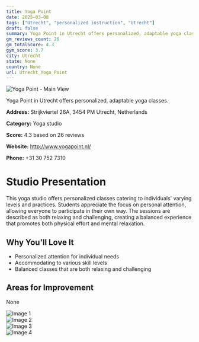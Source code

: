 ```yaml
---
title: Yoga Point
date: 2025-03-08
tags: ["Utrecht", "personalized instruction", "Utrecht"]  
draft: false
summary: Yoga Point in Utrecht offers personalized, adaptable yoga classes.
gm_reviews_count: 26
gm_totalScore: 4.3
gym_score: 3.7
city: Utrecht
state: None
country: None
url: Utrecht_Yoga_Point
---
```


<div className="aspect-[16/9] relative my-8">
  <img 
    src="https://lh5.googleusercontent.com/p/AF1QipNfmoCkC-vq8xiUaGsuN6_7TW0knAzaABsFS1qF=w1920-h1080-k-no"
    alt="Yoga Point - Main View"
    className="object-cover absolute inset-0 w-full h-full rounded-lg"
  />
</div>

Yoga Point in Utrecht offers personalized, adaptable yoga classes.

**Address:** Strijkviertel 26A, 3454 PM Utrecht, Netherlands

**Category:** Yoga studio

**Score:** 4.3 based on 26 reviews

**Website:** http://www.yogapoint.nl/

**Phone:** +31 30 752 7310

# Studio Presentation

This yoga studio offers personalized classes catering to individuals' varying levels and practices. 
Students appreciate the focus on personal attention, allowing everyone to participate in their own way. 
The sessions are described as both relaxing and challenging, creating a balanced experience that promotes both physical effort and mental relaxation.

## Why You'll Love It

- Personalized attention for individual needs
- Accommodating to various skill levels
- Balanced classes that are both relaxing and challenging

## Areas for Improvement

None

<div className="grid grid-cols-1 xl:grid-cols-2 gap-4 my-8">
<div className="aspect-[4/3] relative"><img src="https://lh3.googleusercontent.com/gps-cs-s/AB5caB_T_LzaXMdFPRkpei-Iza-8Rclf_a5-3zlYWGrXlQ-nCidInCaWnOVVtQoEla4CFdZ2TfKIh3SJhiwPC-0Q2J4Gxv8uwExDM4MWbO_cIIUjfBkszq8vJvMHryWB3KcXfSljZW_U=w1920-h1080-k-no" alt="Image 1" className="object-cover absolute inset-0 w-full h-full rounded-lg" /></div>
<div className="aspect-[4/3] relative"><img src="https://lh5.googleusercontent.com/p/AF1QipMB83rUWnvX5-h2iH_xTC547ti_FukYzc2nFM9m=w1920-h1080-k-no" alt="Image 2" className="object-cover absolute inset-0 w-full h-full rounded-lg" /></div>
<div className="aspect-[4/3] relative"><img src="https://lh5.googleusercontent.com/p/AF1QipOw0MMiXUwUworKJZxjW31M8fRA-XPnRa5c2pGQ=w1920-h1080-k-no" alt="Image 3" className="object-cover absolute inset-0 w-full h-full rounded-lg" /></div>
<div className="aspect-[4/3] relative"><img src="https://lh5.googleusercontent.com/p/AF1QipPMZCWroH5f5sviH_sxa5fNsMLx-QJZtwPbzctr=w1920-h1080-k-no" alt="Image 4" className="object-cover absolute inset-0 w-full h-full rounded-lg" /></div>
</div>